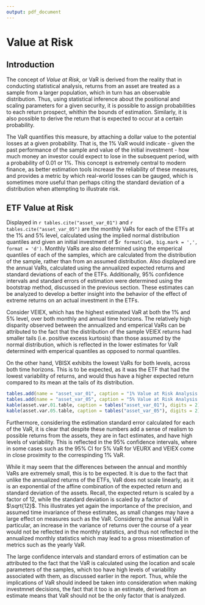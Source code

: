 ```yaml
---
output: pdf_document
---
```


# Value at Risk

## Introduction

The concept of *Value at Risk*, or VaR is derived from the reality that in conducting statistical analysis, returns from an asset are treated as a sample from a larger population, which in turn has an observable distribution. Thus, using statistical inference about the positional and scaling parameters for a given security, it is possible to assign probabilities to each return prospect, whithin the bounds of estimation. Similarly, it is also possible to derive the return that is expected to occur at a certain probability.

The VaR quantifies this measure, by attaching a dollar value to the potential losses at a given probability. That is, the 1% VaR would indicate - given the past performance of the sample and value of the initial investment - how much money an investor could expect to lose in the subsequent period, with a probability of 0.01 or 1%. This concept is extremely central to modern finance, as better estimation tools increase the reliability of these measures, and provides a metric by which real-world losses can be gauged, which is sometimes more useful than perhaps citing the standard deviation of a distribution when attempting to illustrate risk.


## ETF Value at Risk

Displayed in `r tables.cite("asset_var_01")` and `r tables.cite("asset_var_05")` are the monthly VaRs for each of the ETFs at the 1% and 5% level, calculated using the implied normal distribution quantiles and given an initial investment of \$`r formatC(w0, big.mark = ',', format = 'd')`. Monthly VaRs are also determined using the emperical quantiles of each of the samples, which are calculated from the distribution of the sample, rather than from an assumed distribution. Also displayed are the annual VaRs, calculated using the annualized expected returns and standard deviations of each of the ETFs. Additionally, 95% confidence intervals and standard errors of estimation were determined using the bootstrap method, discussed in the previous section. These estimates can be analyzed to develop a better insight into the behavior of the effect of extreme returns on an actual investment in the ETFs.

Consider VEIEX, which has the highest estimated VaR at both the 1% and 5% level, over both monthly and annual time horizons. The relatively high disparity observed between the annualized and emperical VaRs can be attributed to the fact that the distribution of the sample VEIEX returns had smaller tails (i.e. positive excess kurtosis) than those assumed by the normal distribution, which is reflected in the lower estimates for VaR determined with emperical quantiles as opposed to normal quantiles.

On the other hand, VBISX exhibits the lowest VaRs for both levels, across both time horizons. This is to be expected, as it was the ETF that had the lowest variability of returns, and would thus have a higher expected return compared to its mean at the tails of its distribution.

```r
tables.add(name = "asset_var_01", caption = "1% Value at Risk Analysis for each ETF (Key: A: Analytical Normal, E - Emperical, B - Bootstrap)")
tables.add(name = "asset_var_05", caption = "5% Value at Risk Analysis for each ETF (Key: A: Analytical Normal, E - Emperical, B - Bootstrap)")
kable(asset.var.01.table, caption = tables("asset_var_01"), digits = 2)
kable(asset.var.05.table, caption = tables("asset_var_05"), digits = 2)
```

Furthermore, considering the estimation standard error calculated for each of the VaR, it is clear that despite these numbers add a sense of realism to possible returns from the assets, they are in fact estimates, and have high levels of variability. This is reflected in the 95% confidence intervals, where in some cases such as the 95% CI for 5% VaR for VEURX and VEIEX come in close proximity to the correspinding 1% VaR.

While it may seem that the differences between the annual and monthly VaRs are extremely small, this is to be expected. It is due to the fact that unlike the annualized returns of the ETFs, VaR does not scale linearly, as it is an exponential of the affine combination of the expected return and standard deviation of the assets. Recall, the expected return is scaled by a factor of $12$, while the standard deviation is scaled by a factor of $\sqrt{12}$. This illustrates yet again the importance of the precision, and assumed time invariance of these estimates, as small changes may have a large effect on measures such as the VaR. Considerng the annual VaR in particular, an increase in the variance of returns over the course of a year would not be reflected in the monthly statistics, and thus not reflected in the annualized monthly statistics which may lead to a gross misestimation of metrics such as the yearly VaR.

The large confidence intervals and standard errors of estimation can be attributed to the fact that the VaR is calculated using the location and scale parameters of the samples, which too have high levels of variability associated with them, as discussed earlier in the report. Thus, while the implications of VaR should indeed be taken into consideration when making investmnet decisions, the fact that it too is an estimate, derived from an estimate means that VaR should not be the only factor that is analyzed.
